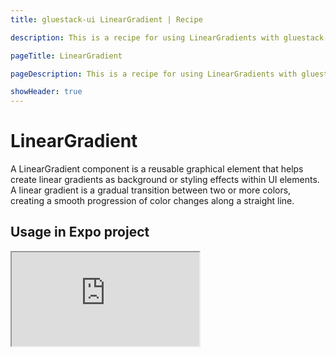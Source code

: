 ```yaml
---
title: gluestack-ui LinearGradient | Recipe

description: This is a recipe for using LinearGradients with gluestack-ui

pageTitle: LinearGradient

pageDescription: This is a recipe for using LinearGradients with gluestack-ui

showHeader: true
---
```


<script async src="https://snack.expo.dev/embed.js"></script>

<Meta title="Recipes/LinearGradient" />

# LinearGradient

A LinearGradient component is a reusable graphical element that helps create linear gradients as background or styling effects within UI elements. A linear gradient is a gradual transition between two or more colors, creating a smooth progression of color changes along a straight line.

## Usage in Expo project

<iframe
  src="https://snack.expo.dev/embedded/@gluestack/gluestack-ui-linear-gradient?iframeId=mv6tjd6wte&preview=true&platform=web&theme=dark"
  style={{ width: '100%', height: '60vh', border: '0px' }}
/>

```jsx
import { LinearGradient } from 'expo-linear-gradient';
import { styled } from '@gluestack-ui/themed';

const MyLinearGradient = styled(
  LinearGradient,
  {},

  {
    resolveProps: ['colors'],
  },
  {
    propertyTokenMap: {
      colors: 'colors',
    },
    propertyResolver: {
      colors: (rawValue: any, resolver: any) => {
        rawValue.forEach((color: any, index: number) => {
          rawValue[index] = resolver(color);
        });
        return rawValue;
      },
    },
  }
);
```

<br />

## Usage in React Native project

Create a LinearGradient styled component using `react-native-linear-gradient` from [react-native-linear-gradient](https://www.npmjs.com/package/react-native-linear-gradient) and `styled` from `@gluestack-ui/themed` and use it in your application.

```jsx
import LinearGradient from 'react-native-linear-gradient';
import { styled } from '@gluestack-ui/themed';

const MyLinearGradient = styled(
  LinearGradient,
  {},

  {
    resolveProps: ['colors'],
  },
  {
    propertyTokenMap: {
      colors: 'colors',
    },
    propertyResolver: {
      colors: (rawValue: any, resolver: any) => {
        rawValue.forEach((color: any, index: number) => {
          rawValue[index] = resolver(color);
        });
        return rawValue;
      },
    },
  }
);
```
